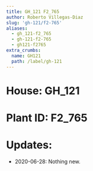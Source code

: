 ```yaml
---
title: GH_121 F2_765
author: Roberto Villegas-Diaz
slug: 'gh-121/f2-765'
aliases:
  - gh_121-f2_765
  - gh-121-f2-765
  - gh121-f2765
extra_crumbs:
  name: GH121
  path: /label/gh-121
---
```


# **House**: GH_121
# **Plant ID**: F2_765
# **Updates**: 
 - 2020-06-28: Nothing new.
